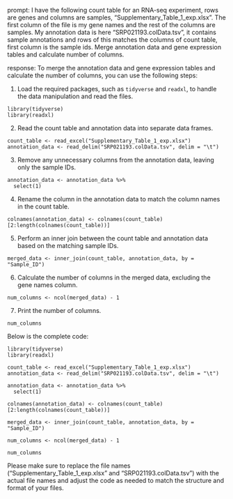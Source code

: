 prompt:
I have the following count table for an RNA-seq experiment, rows are genes and columns are samples, "Supplementary_Table_1_exp.xlsx". The first column of the file is my gene names and the rest of the columns are samples. My annotation data is here  "SRP021193.colData.tsv", it contains sample annotations and rows of this matches the columns of count table, first column is the sample ids. Merge annotation data and gene expression tables and calculate number of columns.

response:
To merge the annotation data and gene expression tables and calculate the number of columns, you can use the following steps:

1. Load the required packages, such as `tidyverse` and `readxl`, to handle the data manipulation and read the files.

```
library(tidyverse)
library(readxl)
```

2. Read the count table and annotation data into separate data frames.

```
count_table <- read_excel("Supplementary_Table_1_exp.xlsx")
annotation_data <- read_delim("SRP021193.colData.tsv", delim = "\t")
```

3. Remove any unnecessary columns from the annotation data, leaving only the sample IDs.

```
annotation_data <- annotation_data %>%
  select(1)
```

4. Rename the column in the annotation data to match the column names in the count table.

```
colnames(annotation_data) <- colnames(count_table)[2:length(colnames(count_table))]
```

5. Perform an inner join between the count table and annotation data based on the matching sample IDs.

```
merged_data <- inner_join(count_table, annotation_data, by = "Sample_ID")
```

6. Calculate the number of columns in the merged data, excluding the gene names column.

```
num_columns <- ncol(merged_data) - 1
```

7. Print the number of columns.

```
num_columns
```

Below is the complete code:

```
library(tidyverse)
library(readxl)

count_table <- read_excel("Supplementary_Table_1_exp.xlsx")
annotation_data <- read_delim("SRP021193.colData.tsv", delim = "\t")

annotation_data <- annotation_data %>%
  select(1)

colnames(annotation_data) <- colnames(count_table)[2:length(colnames(count_table))]

merged_data <- inner_join(count_table, annotation_data, by = "Sample_ID")

num_columns <- ncol(merged_data) - 1

num_columns
```

Please make sure to replace the file names ("Supplementary_Table_1_exp.xlsx" and "SRP021193.colData.tsv") with the actual file names and adjust the code as needed to match the structure and format of your files.
